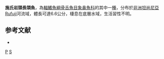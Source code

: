 {{Speciesbox 
| taxon = Petrocephalus steindachneri
| status = NE
| status_system = IUCN3.1
| authority = [[Fowler|Fowler]], 1958
| synonyms = 
}}
'''施氏岩頭長頜魚'''，為[[輻鰭魚綱|輻鰭魚綱]][[骨舌魚目|骨舌魚目]][[象鼻魚科|象鼻魚科]]的其中一[[種|種]]，分布於[[非洲|非洲]][[坦尚尼亞|坦尚尼亞]]Rufuji河流域，體長可達6.6公分，棲息在底層水域，生活習性不明。

==参考文献==
*{{FishBase_species|genus=Pollimyrus|species=steindachneri|year=2015|month=11}}
{{Taxonbar}}

[[Category:1958年描述的鱼类|P]]
[[Category:岩頭長頜魚屬|S]]